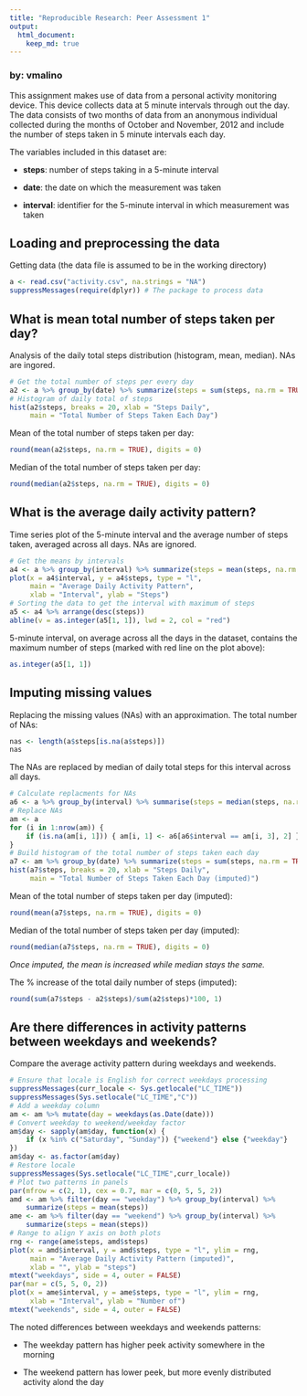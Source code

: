 ```yaml
---
title: "Reproducible Research: Peer Assessment 1"
output: 
  html_document:
    keep_md: true
---
```


### by: vmalino

This assignment makes use of data from a personal activity monitoring device. This device collects data at 5 minute intervals through out the day. The data consists of two months of data from an anonymous individual collected during the months of October and November, 2012 and include the number of steps taken in 5 minute intervals each day.

The variables included in this dataset are:

* **steps**: number of steps taking in a 5-minute interval

* **date**: the date on which the measurement was taken

* **interval**: identifier for the 5-minute interval in which measurement was taken

## Loading and preprocessing the data
Getting data (the data file is assumed to be in the working directory)
```r
a <- read.csv("activity.csv", na.strings = "NA")
suppressMessages(require(dplyr)) # The package to process data
```

## What is mean total number of steps taken per day?
Analysis of the daily total steps distribution (histogram, mean, median). NAs are ingored.
```r
# Get the total number of steps per every day
a2 <- a %>% group_by(date) %>% summarize(steps = sum(steps, na.rm = TRUE))
# Histogram of daily total of steps
hist(a2$steps, breaks = 20, xlab = "Steps Daily",
     main = "Total Number of Steps Taken Each Day")
```

Mean of the total number of steps taken per day: 
```r
round(mean(a2$steps, na.rm = TRUE), digits = 0)
```

Median of the total number of steps taken per day:
```r
round(median(a2$steps, na.rm = TRUE), digits = 0)
```

## What is the average daily activity pattern?
Time series plot of the 5-minute interval and the average number of steps taken, averaged across all days. NAs are ignored.
```r
# Get the means by intervals
a4 <- a %>% group_by(interval) %>% summarize(steps = mean(steps, na.rm = TRUE))
plot(x = a4$interval, y = a4$steps, type = "l",
     main = "Average Daily Activity Pattern",
     xlab = "Interval", ylab = "Steps")
# Sorting the data to get the interval with maximum of steps
a5 <- a4 %>% arrange(desc(steps))
abline(v = as.integer(a5[1, 1]), lwd = 2, col = "red")
```

5-minute interval, on average across all the days in the dataset, contains the maximum number of steps (marked with red line on the plot above):
```r
as.integer(a5[1, 1])
```

## Imputing missing values
Replacing the missing values (NAs) with an approximation. The total number of NAs: 
```r
nas <- length(a$steps[is.na(a$steps)])
nas
```

The NAs are replaced by median of daily total steps for this interval across all days.  
```r
# Calculate replacments for NAs
a6 <- a %>% group_by(interval) %>% summarise(steps = median(steps, na.rm = TRUE))
# Replace NAs
am <- a
for (i in 1:nrow(am)) {
    if (is.na(am[i, 1])) { am[i, 1] <- a6[a6$interval == am[i, 3], 2] }
}
# Build histogram of the total number of steps taken each day
a7 <- am %>% group_by(date) %>% summarize(steps = sum(steps, na.rm = TRUE))
hist(a7$steps, breaks = 20, xlab = "Steps Daily",
     main = "Total Number of Steps Taken Each Day (imputed)")
```

Mean of the total number of steps taken per day (imputed):
```r
round(mean(a7$steps, na.rm = TRUE), digits = 0)
```

Median of the total number of steps taken per day (imputed):
```r
round(median(a7$steps, na.rm = TRUE), digits = 0)
```
*Once imputed, the mean is increased while median stays the same.*

The % increase of the total daily number of steps (imputed):
```r
round(sum(a7$steps - a2$steps)/sum(a2$steps)*100, 1)
```

## Are there differences in activity patterns between weekdays and weekends?
Compare the average activity pattern during weekdays and weekends.
```r
# Ensure that locale is English for correct weekdays processing
suppressMessages(curr_locale <- Sys.getlocale("LC_TIME"))
suppressMessages(Sys.setlocale("LC_TIME","C"))
# Add a weekday column
am <- am %>% mutate(day = weekdays(as.Date(date)))
# Convert weekday to weekend/weekday factor
am$day <- sapply(am$day, function(x) {
    if (x %in% c("Saturday", "Sunday")) {"weekend"} else {"weekday"}
})
am$day <- as.factor(am$day)
# Restore locale
suppressMessages(Sys.setlocale("LC_TIME",curr_locale))
# Plot two patterns in panels
par(mfrow = c(2, 1), cex = 0.7, mar = c(0, 5, 5, 2))
amd <- am %>% filter(day == "weekday") %>% group_by(interval) %>%
    summarize(steps = mean(steps))
ame <- am %>% filter(day == "weekend") %>% group_by(interval) %>%
    summarize(steps = mean(steps))
# Range to align Y axis on both plots
rng <- range(ame$steps, amd$steps)
plot(x = amd$interval, y = amd$steps, type = "l", ylim = rng,
     main = "Average Daily Activity Pattern (imputed)",
     xlab = "", ylab = "steps")
mtext("weekdays", side = 4, outer = FALSE)
par(mar = c(5, 5, 0, 2))
plot(x = ame$interval, y = ame$steps, type = "l", ylim = rng,
     xlab = "Interval", ylab = "Number of")
mtext("weekends", side = 4, outer = FALSE)
```

The noted differences between weekdays and weekends patterns:

* The weekday pattern has higher peek activity somewhere in the morning

* The weekend pattern has lower peek, but more evenly distributed activity alond the day